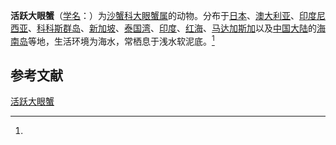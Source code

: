 {{Speciesbox
| name = 活跃大眼蟹
| status = 
| status_system = 
| image = 
| genus = Macrophthalmus
| species = verreauxi
| authority = (H. Milne-Edwards, 1848)<ref name='id11942'>{{cite web| url =http://www.bioinfo.cn/db05/BjdwSpecies.php?action=view&id=11942| title =活跃大眼蟹| work =《中国动物物种编目数据库》| publisher =中国科学院微生物研究所| author =中国科学院动物研究所| accessdate =2009-04-28| deadurl =yes| archiveurl =https://web.archive.org/web/20160305060604/http://www.bioinfo.cn/db05/BjdwSpecies.php?action=view&id=11942| archivedate =2016-03-05}}</ref>
}}

'''活跃大眼蟹'''（[[学名|学名]]：{{lang|la|''Macrophthalmus verreauxi''}}）为[[沙蟹科|沙蟹科]][[大眼蟹属|大眼蟹属]]的动物。分布于[[日本|日本]]、[[澳大利亚|澳大利亚]]、[[印度尼西亚|印度尼西亚]]、[[科科斯群岛|科科斯群岛]]、[[新加坡|新加坡]]、[[泰国湾|泰国湾]]、[[印度|印度]]、[[红海|红海]]、[[马达加斯加|马达加斯加]]以及[[中国大陆|中国大陆]]的[[海南岛|海南岛]]等地，生活环境为海水，常栖息于浅水软泥底。<ref name='id11942'/>

== 参考文献 ==
{{reflist}}

{{Wikispecies|Macrophthalmus verreauxi}}
{{Taxonbar|from=Q11147594}}

[[Category:大眼蟹属|活跃大眼蟹]]


{{螃蟹小作品}}